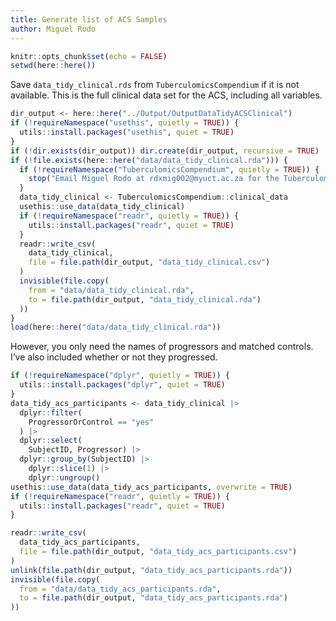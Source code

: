 ```yaml
---
title: Generate list of ACS Samples
author: Miguel Rodo
---
```


```r
knitr::opts_chunk$set(echo = FALSE)
setwd(here::here())
```
  
Save `data_tidy_clinical.rds` from `TuberculomicsCompendium` if it is not available. This is the full clinical data set for the ACS, including all variables.
```r
dir_output <- here::here("../Output/OutputDataTidyACSClinical")
if (!requireNamespace("usethis", quietly = TRUE)) {
  utils::install.packages("usethis", quiet = TRUE)
}
if (!dir.exists(dir_output)) dir.create(dir_output, recursive = TRUE)
if (!file.exists(here::here("data/data_tidy_clinical.rda"))) {
  if (!requireNamespace("TuberculomicsCompendium", quietly = TRUE)) {
    stop("Email Miguel Rodo at rdxmig002@myuct.ac.za for the TuberculomicsCompendium package")
  }
  data_tidy_clinical <- TuberculomicsCompendium::clinical_data
  usethis::use_data(data_tidy_clinical)
  if (!requireNamespace("readr", quietly = TRUE)) {
    utils::install.packages("readr", quiet = TRUE)
  }
  readr::write_csv(
    data_tidy_clinical,
    file = file.path(dir_output, "data_tidy_clinical.csv")
  )
  invisible(file.copy(
    from = "data/data_tidy_clinical.rda",
    to = file.path(dir_output, "data_tidy_clinical.rda")
  ))
}
load(here::here("data/data_tidy_clinical.rda"))
```

However, you only need the names of progressors and matched controls. I've also included whether or not they progressed.

```r
if (!requireNamespace("dplyr", quietly = TRUE)) {
  utils::install.packages("dplyr", quiet = TRUE)
}
data_tidy_acs_participants <- data_tidy_clinical |>
  dplyr::filter(
    ProgressorOrControl == "yes"
  ) |>
  dplyr::select(
    SubjectID, Progressor) |>
  dplyr::group_by(SubjectID) |>
    dplyr::slice(1) |>
    dplyr::ungroup()
usethis::use_data(data_tidy_acs_participants, overwrite = TRUE)
if (!requireNamespace("readr", quietly = TRUE)) {
  utils::install.packages("readr", quiet = TRUE)
}

readr::write_csv(
  data_tidy_acs_participants,
  file = file.path(dir_output, "data_tidy_acs_participants.csv")
)
unlink(file.path(dir_output, "data_tidy_acs_participants.rda"))
invisible(file.copy(
  from = "data/data_tidy_acs_participants.rda",
  to = file.path(dir_output, "data_tidy_acs_participants.rda")
))
```